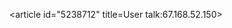 <article id="5238712" title=User talk:67.168.52.150>
	<talkpage id="5238712" title="User talk:67.168.52.150">
{{OW}}
	</talkpage>
</article>